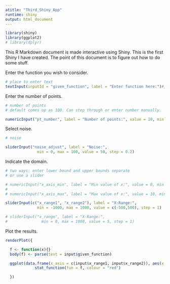 ```yaml
---
atitle: "Third_Shiny_App"
runtime: shiny
output: html_document
---
```


```r
library(shiny)
library(ggplot2)
# library(dplyr)
```

This R Markdown document is made interactive using Shiny. This is the first Shiny I have created. The point of this document is to figure out how to do some stuff. 

Enter the function you wish to consider.

```r
# place to enter text
textInput(inputId = "given_function", label = "Enter function here:")#, value = "x" )
```

Enter the number of points.

```r
# number of points
# default comes up as 100. Can step through or enter number manually.

numericInput("pt_number", label = "Number of points:", value = 10, min = 0, max = 500, step = 1)
```

Select noise.

```r
# noise

sliderInput("noise_adjust", label = "Noise:",
              min = 0, max = 100, value = 50, step = 0.2)
```

Indicate the domain.

```r
# two ways: enter lower bound and upper bounds separate
# or use a slider

# numericInput("x_axis_min", label = "Min value of x:", value = 0, min = 0, max = 500, step = 1)
# 
# numericInput("x_axis_max", label = "Max value of x:", value = 10, min = 0, max = 500, step = 1)

sliderInput(c("x_range1", "x_range2"), label = "X-Range:",
              min = -1000, max = 1000, value = c(-500,500), step = 1)

# sliderInput("x_range", label = "X-Range:",
#               min = 0, max = 1000, value = 5, step = 1)
```



Plot the results.


```r

renderPlot({

  f <- function(x){}
  body(f) <- parse(text = input$given_function)

  ggplot(data.frame(x_axis = c(input$x_range1, input$x_range2)), aes(x = x_axis)) +
             stat_function(fun = f, colour = "red")

  })


```

